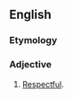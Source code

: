 ==English==

===Etymology===
{{suffix|respect|ful}}

===Adjective===
{{en-adj}}

# [[respectful|Respectful]].